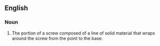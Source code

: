 ==English==
===Noun===
{{en-noun|sg=[[screw]] [[thread]]}}
# The portion of a screw composed of a line of solid material that wraps around the screw from the point to the base.